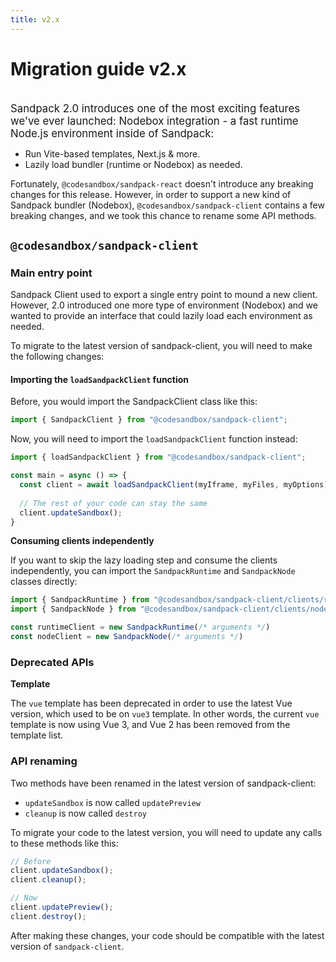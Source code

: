 ```yaml
---
title: v2.x
---
```


# Migration guide v2.x

<br />

<big>
Sandpack 2.0 introduces one of the most exciting features we've ever launched: Nodebox integration - a fast runtime Node.js environment inside of Sandpack:
</big>

- Run Vite-based templates, Next.js & more.
- Lazily load bundler (runtime or Nodebox) as needed.

Fortunately, `@codesandbox/sandpack-react` doesn't introduce any breaking changes for this release. However, in order to support a new kind of Sandpack bundler (Nodebox), `@codesandbox/sandpack-client` contains a few breaking changes, and we took this chance to rename some API methods.

## `@codesandbox/sandpack-client`

### Main entry point

Sandpack Client used to export a single entry point to mound a new client. However, 2.0 introduced one more type of environment (Nodebox) and we wanted to provide an interface that could lazily load each environment as needed.

To migrate to the latest version of sandpack-client, you will need to make the following changes:

#### Importing the `loadSandpackClient` function

Before, you would import the SandpackClient class like this:

```js
import { SandpackClient } from "@codesandbox/sandpack-client";
```

Now, you will need to import the `loadSandpackClient` function instead:

```js
import { loadSandpackClient } from "@codesandbox/sandpack-client";

const main = async () => {
  const client = await loadSandpackClient(myIframe, myFiles, myOptions);
  
  // The rest of your code can stay the same
  client.updateSandbox();
}
```

**Consuming clients independently**

If you want to skip the lazy loading step and consume the clients independently, you can import the `SandpackRuntime` and `SandpackNode` classes directly:

```js
import { SandpackRuntime } from "@codesandbox/sandpack-client/clients/runtime";
import { SandpackNode } from "@codesandbox/sandpack-client/clients/node";

const runtimeClient = new SandpackRuntime(/* arguments */)
const nodeClient = new SandpackNode(/* arguments */)
```

### Deprecated APIs

**Template**

The `vue` template has been deprecated in order to use the latest Vue version, which used to be on `vue3` template. In other words, the current `vue` template is now using Vue 3, and Vue 2 has been removed from the template list.


### API renaming

Two methods have been renamed in the latest version of sandpack-client:

- `updateSandbox` is now called `updatePreview`
- `cleanup` is now called `destroy`

To migrate your code to the latest version, you will need to update any calls to these methods like this:

```js
// Before
client.updateSandbox();
client.cleanup();

// Now
client.updatePreview();
client.destroy();
```

After making these changes, your code should be compatible with the latest version of `sandpack-client`.
